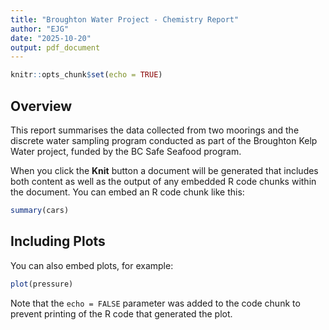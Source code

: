 ```yaml
---
title: "Broughton Water Project - Chemistry Report"
author: "EJG"
date: "2025-10-20"
output: pdf_document
---
```


```r
knitr::opts_chunk$set(echo = TRUE)
```

## Overview

This report summarises the data collected from two moorings and the discrete water sampling program conducted as part of the Broughton Kelp Water project, funded by the BC Safe Seafood program.

When you click the **Knit** button a document will be generated that includes both content as well as the output of any embedded R code chunks within the document. You can embed an R code chunk like this:

```r
summary(cars)
```

## Including Plots

You can also embed plots, for example:

```r
plot(pressure)
```

Note that the `echo = FALSE` parameter was added to the code chunk to prevent printing of the R code that generated the plot.
